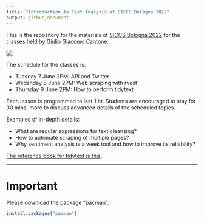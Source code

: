 ```yaml
---
title: "Introduction to Text Analysis at SICCS Bologna 2022"
output: github_document
---
```


This is the repository for the materials of [SICCS Bologna 2022](https://sicss.io/2022/bologna/) for the classes held by Giulio Giacomo Cantone.

![](SICCS BOLOGNA CANTONE.png)

The schedule for the classes is:

- Tuesday 7 June 2PM: API and Twitter
- Wedsnday 8 June 2PM: Web scraping with rvest
- Thursday 9 June 2PM: How to perform tidytext

Each lesson is programmed to last 1 hr.
Students are encouraged to stay for 30 mins. more to discuss advanced details of the scheduled topics.

Examples of in-depth details:

- What are regular expressions for text cleansing?
- How to automate scraping of multiple pages?
- Why sentiment analysis is a week tool and how to improve its reliability?

[The reference book for tidytext is this](https://www.tidytextmining.com/).

---

# Important

Please download the package "pacman".

```r
install.packages("pacman")
```

